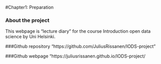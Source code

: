 #Chapter1: Preparation

### About the project
This webpage is "lecture diary" for the course Introduction open data science by Uni Helsinki.

###Github repository
"https://github.com/JuliusRissanen/IODS-project"

###Github webpage
"https://juliusrissanen.github.io/IODS-project/